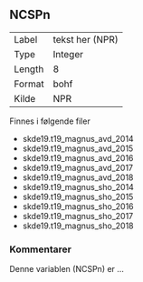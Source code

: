 
## NCSPn

| | |
|----|----|
| Label    | tekst her (NPR) |
| Type     | Integer |
| Length   | 8    |
| Format   | bohf |
| Kilde    | NPR  |

Finnes i følgende filer

- skde19.t19_magnus_avd_2014
- skde19.t19_magnus_avd_2015
- skde19.t19_magnus_avd_2016
- skde19.t19_magnus_avd_2017
- skde19.t19_magnus_avd_2018
- skde19.t19_magnus_sho_2014
- skde19.t19_magnus_sho_2015
- skde19.t19_magnus_sho_2016
- skde19.t19_magnus_sho_2017
- skde19.t19_magnus_sho_2018

### Kommentarer

Denne variablen (NCSPn) er ...

